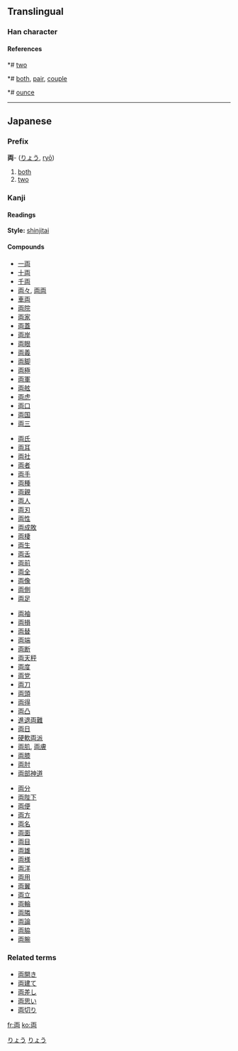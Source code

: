 {{see|兩}}<!-- may be replaced by zh-forms -->

==Translingual==
===Han character===
{{Han char|rad=一|as=05|sn=6|so=|four=|canj=一山月 (MUB)|cmean=}}
====References====
{{Han ref|kx=0078.101|dkj=00046|dj=0157.070|hdz=10019.010|uh=4E21|ud=20001}}

*# [[two]]
*# [[both]], [[pair]], [[couple]]
*# [[ounce]]
----
== Japanese ==
===Prefix===
'''両'''- ([[りょう]], [[ryō]])
# [[both]]
# [[two]]


===Kanji===
{{ja-kanji|grade=|rs=一05|simple=}}
====Readings====
{{ja-readings|on=[[りょう]] ([[ryō]])|kun=[[ふたつ]] ([[futatsu]])}}
'''Style:''' [[shinjitai]]

====Compounds====
{{top4}}
*[[一両]]
*[[十両]]
*[[千両]]
*[[両々]], [[両両]]
*[[車両]]
*[[両院]]
*[[両家]]
*[[両蓋]]
*[[両岸]]
*[[両眼]]
*[[両義]]
*[[両脚]]
*[[両極]]
*[[両軍]]
*[[両舷]]
*[[両虎]]
*[[両口]]
*[[両国]]
*[[両三]]
{{mid4}}
*[[両氏]]
*[[両耳]]
*[[両社]]
*[[両者]]
*[[両手]]
*[[両種]]
*[[両親]]
*[[両人]]
*[[両刃]]
*[[両性]]
*[[両成敗]]
*[[両棲]]
*[[両生]]
*[[両舌]]
*[[両前]]
*[[両全]]
*[[両像]]
*[[両側]]
*[[両足]]
{{mid4}}
*[[両袖]]
*[[両損]]
*[[両替]]
*[[両端]]
*[[両断]]
*[[両天秤]]
*[[両度]]
*[[両党]]
*[[両刀]]
*[[両頭]]
*[[両得]]
*[[両凸]]
*[[進退両難]]
*[[両日]]
*[[硬軟両派]]
*[[両肌]], [[両膚]]
*[[両膝]]
*[[両肘]]
*[[両部神道]]
{{mid4}}
*[[両分]]
*[[両陛下]]
*[[両便]]
*[[両方]]
*[[両名]]
*[[両面]]
*[[両目]]
*[[両雄]]
*[[両様]]
*[[両洋]]
*[[両用]]
*[[両翼]]
*[[両立]]
*[[両輪]]
*[[両隣]]
*[[両論]]
*[[両脇]]
*[[両腕]]
{{bottom}}


===Related terms===
*[[両開き]]
*[[両建て]]
*[[両差し]]
*[[両思い]]
*[[両切り]]

[[Category:Japanese language|りょう]]
[[Category:Japanese prefixes|りょう]]



[[fr:両]]
[[ko:両]]